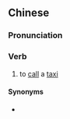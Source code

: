 ==Chinese==
{{zh-forms|2=taxi}}

===Pronunciation===
{{zh-pron
|mn=phah-tek
|cat=v
}}

===Verb===
{{zh-verb}}

# {{lb|zh|Min Nan}} to [[call]] a [[taxi]]

====Synonyms====
* {{zh-l|打的}}